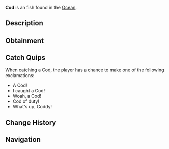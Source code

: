 {{FishInfobox
|image          = Cod.png
|rarity         = Uncommon
|sea            = First Sea
|location       = [[Ocean]]
|sublocation    = 
|sources        = Carbon Crate, Common Crate, Fish Barrel, Fishing Rod
|radar_location = 
|xp             = 70
|weather        = Foggy
|time           = 
|season         = Winter, Spring
|bait           = Minnow
|base_weight    = 10
|base_value     = 90
|weight_range   = 8
|base_chance    = 75
|base_resil     = 70
}}
'''Cod''' is an {{Rarity|Uncommon}} fish found in the [[Ocean]].

== Description ==
{{Description|Cod are robust, deep-water fish. Best found in the open cold oceans during winter and spring. Cods are a reliable and rewarding catch with substantial size and strong fighting ability.|Bestiary Entry}}

== Obtainment ==
{{Description|Found in cold deep ocean water.|Bestiary Hint}}
{{Fish Availability|
Ancient Isle/Algae Hunt
Ancient Isle/Surrounding Ocean
Apex Fish Hunt/Mosslurker
Atlantis/Surrounding Ocean
FischFright/Frightful Pool
Forsaken Shores/Algae Hunt
Golden Tide
LEGO Pool/Studolodon Hunt
Lovestorm/Normal
Lovestorm/Supercharged
Lucky Event/Blarney McBreeze
Lucky Event/O'Mango Goldgrin
Lucky Event/Plumrick O'Luck
Lucky Event/Rowdy McCharm
Lucky Event/Sunny O'Coin
Megalodon Hunt/Eclipse and Weekend
Megalodon Hunt/Normal
Mushgrove Swamp/Algae Hunt
Narwhal Hunt/Beluga/First Sea
Narwhal Hunt/Magician Narwhal/First Sea
Narwhal Hunt/Narwhal/First Sea
Northern Summit/Surrounding Ocean
Ocean
Ocean/Deep Ocean
Ocean/Harvesters Spike
Ocean/Strange Whirlpool
Ocean/The Arch
Orca Migration/Ancient
Orca Migration/Normal
Roslit Bay/Clam Abundance
Roslit Bay/Surrounding Ocean
Shark Hunt/Great Hammerhead Shark
Shark Hunt/Great White Shark
Shark Hunt/Whale Shark
Snowcap Island/Algae Hunt
Snowcap Island/Surrounding Ocean
Whale Migration/Moby
Whale Migration/Normal
|top_rods      = 
Leviathan's Fang Rod\264425.88\202765.84;
Trident Rod\258596.15\139452.78;
Free Spirit Rod\253243.31\139105.43;
Azure Of Lagoon\225148.37\166751.58;
No-Life Rod\222882.58\192142.24;
Training Rod\185950.82\193846.15;
Flimsy Rod\158355.71\134343.8;
Seraphic Rod\215038.68\196508.34;
Fungal Rod\195072.36\196186.82;
Rapid Rod\209491.11\195243.18;
Verdant Shear Rod\204079.08\194095.42;
Resourceful Rod\191389.03\191571.8;
Astralhook Rod\213562.37\72119.95;
Rod Of The Forgotten Fang\210493.04\177800.49;
Ethereal Prism Rod\207898.99\142983.28;
Challenger's Rod\207701.47\174644.32;
Rod Of The Exalted One\206230.3\161690.17;
Blazebringer Rod\204359.52\193495.18;
Rod Of The Depths\204083.67\158165.49;
Zeus Rod\202644.48\177900.11;
Depthseeker Rod\200291.45\180250.57;
Avalanche Rod\197974.1\178671.53;
Volcanic Rod\195673.91\173714.82;
Steady Rod\100691.02\96983.7
|recommended   = Trident Rod
}}

== Catch Quips ==
When catching a Cod, the player has a chance to make one of the following exclamations:
* A Cod!
* I caught a Cod!
* Woah, a Cod!
* Cod of duty!
* What's up, Coddy!

== Change History ==
{{Change History|{{subst:Current Version}}}}

== Navigation ==
{{Fish Navbox|Ocean}}